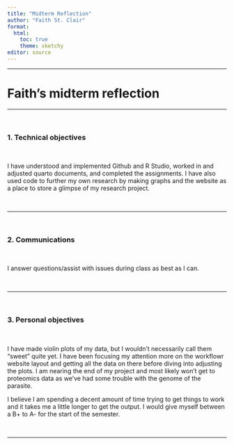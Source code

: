 ```yaml
---
title: "Midterm Reflection"
author: "Faith St. Clair"
format: 
  html:
    toc: true
    theme: sketchy
editor: source
---
```


---

# Faith's midterm reflection

---

<br>

### 1. Technical objectives

<br>

I have understood and implemented Github and R Studio, worked in and adjusted quarto documents, and completed the assignments. I have also used code to further my own research by making graphs and the website as a place to store a glimpse of my research project.

<br>

---

<br>

### 2. Communications

<br>

I answer questions/assist with issues during class as best as I can.

<br>

---

<br>

### 3. Personal objectives

<br>

I have made violin plots of my data, but I wouldn't necessarily call them "sweet" quite yet. I have been focusing my attention more on the workflowr website layout and getting all the data on there before diving into adjusting the plots. I am nearing the end of my project and most likely won't get to proteomics data as we've had some trouble with the genome of the parasite. 

I believe I am spending a decent amount of time trying to get things to work and it takes me a little longer to get the output. I would give myself between a B+ to A- for the start of the semester.

<br>

---







